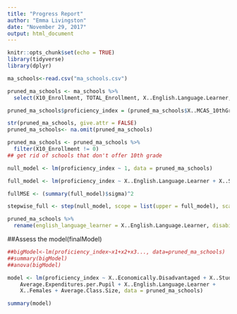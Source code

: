 ```yaml
---
title: "Progress Report"
author: "Emma Livingston"
date: "November 29, 2017"
output: html_document
---
```


```r
knitr::opts_chunk$set(echo = TRUE)
library(tidyverse)
library(dplyr)
```

```r
ma_schools<-read.csv("ma_schools.csv")

pruned_ma_schools <- ma_schools %>%
  select(X10_Enrollment, TOTAL_Enrollment, X..English.Language.Learner, X..Students.With.Disabilities, X..High.Needs, X..Economically.Disadvantaged, X..African.American, X..Asian, X..Hispanic, X..White, X..Native.American, X..Native.Hawaiian..Pacific.Islander, X..Multi.Race..Non.Hispanic, X..Males, X..Females, Total...of.Classes, Average.Class.Size, Number.of.Students, Salary.Totals, Average.Salary, FTE.Count, In.District.Expenditures, Total.In.district.FTEs, Average.In.District.Expenditures.per.Pupil, Total.Expenditures, Total.Pupil.FTEs, Average.Expenditures.per.Pupil, X..Graduated, X..Still.in.School, X..Non.Grad.Completers, X..GED, X..Dropped.Out, X..Permanently.Excluded, X..Attending.College,  X..MCAS_10thGrade_English_A, X..MCAS_10thGrade_English_NI, X..MCAS_10thGrade_English_P, X..MCAS_10thGrade_English_P.A, X..MCAS_10thGrade_English_W.F, X..MCAS_10thGrade_Math_A, X..MCAS_10thGrade_Math_NI, X..MCAS_10thGrade_Math_P, X..MCAS_10thGrade_Math_P.A, X..MCAS_10thGrade_Math_W.F)

pruned_ma_schools$proficiency_index = (pruned_ma_schools$X..MCAS_10thGrade_English_P.A + pruned_ma_schools$X..MCAS_10thGrade_Math_P.A) / 2

str(pruned_ma_schools, give.attr = FALSE)
pruned_ma_schools<- na.omit(pruned_ma_schools)

pruned_ma_schools <- pruned_ma_schools %>%
  filter(X10_Enrollment != 0)
## get rid of schools that don't offer 10th grade
```


```r
null_model <- lm(proficiency_index ~ 1, data = pruned_ma_schools)

full_model <- lm(proficiency_index ~ X..English.Language.Learner + X..Students.With.Disabilities + X..Economically.Disadvantaged + X..White + X..Females + Average.Class.Size + Average.Salary + Average.Expenditures.per.Pupil, data = pruned_ma_schools)

fullMSE <- (summary(full_model)$sigma)^2

stepwise_full <- step(null_model, scope = list(upper = full_model), scale = fullMSE, direction = "both")
```

```r
pruned_ma_schools %>%
  rename(english_language_learner = X..English.Language.Learner, disabilities = X..Students.With.Disabilities, economically_disadvantaged = X..Economically.Disadvantaged, white = X..White, females = X..Females, avg_class_size = Average.Class.Size, avg_salary = Average.Salary, avg_expenditures_pupil = Average.Expenditures.per.Pupil)
```

 
##Assess the model(finalModel)
```r
##bigModel<-lm(proficiency_index~x1+x2+x3..., data=pruned_ma_schools)
##summary(bigModel)
##anova(bigModel)
```


```r
model <- lm(proficiency_index ~ X..Economically.Disadvantaged + X..Students.With.Disabilities + 
    Average.Expenditures.per.Pupil + X..English.Language.Learner + 
    X..Females + Average.Class.Size, data = pruned_ma_schools)

summary(model)
```

